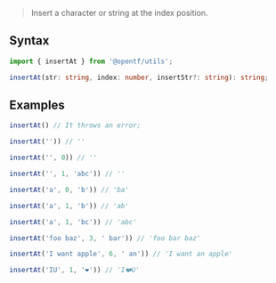 > Insert a character or string at the index position.

## Syntax

```ts
import { insertAt } from '@opentf/utils';

insertAt(str: string, index: number, insertStr?: string): string;
```

## Examples

```ts
insertAt() // It throws an error;

insertAt('')) // ''

insertAt('', 0)) // ''

insertAt('', 1, 'abc')) // ''

insertAt('a', 0, 'b')) // 'ba'

insertAt('a', 1, 'b')) // 'ab'

insertAt('a', 1, 'bc')) // 'abc'

insertAt('foo baz', 3, ' bar')) // 'foo bar baz'

insertAt('I want apple', 6, ' an')) // 'I want an apple'

insertAt('IU', 1, '❤️')) // 'I❤️U'
```
